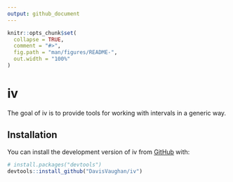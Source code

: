 ```yaml
---
output: github_document
---
```


<!-- README.md is generated from README.Rmd. Please edit that file -->

```r
knitr::opts_chunk$set(
  collapse = TRUE,
  comment = "#>",
  fig.path = "man/figures/README-",
  out.width = "100%"
)
```

# iv

<!-- badges: start -->
<!-- badges: end -->

The goal of iv is to provide tools for working with intervals in a generic way.

## Installation

You can install the development version of iv from [GitHub](https://github.com/) with:

``` r
# install.packages("devtools")
devtools::install_github("DavisVaughan/iv")
```
